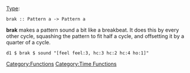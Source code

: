 {{DISPLAYTITLE:brak}} 
<translate>
<!--T:1-->
[[Type signature|Type]]: <source inline>brak :: Pattern a -> Pattern a</source>

<!--T:2-->
'''brak''' makes a pattern sound a bit like a breakbeat. It does this by every other cycle, squashing the pattern to fit half a cycle, and offsetting it by a quarter of a cycle.

<!--T:3-->
<source>
d1 $ brak $ sound "[feel feel:3, hc:3 hc:2 hc:4 ho:1]"
</source>

<!--T:4-->
[[Category:Functions]] [[Category:Time Functions]]
</translate>